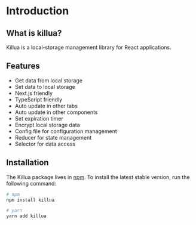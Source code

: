 # Introduction

## What is killua?

Killua is a local-storage management library for React applications.

## Features

- Get data from local storage
- Set data to local storage
- Next.js friendly
- TypeScript friendly
- Auto update in other tabs
- Auto update in other components
- Set expiration timer
- Encrypt local storage data
- Config file for configuration management
- Reducer for state management
- Selector for data access

## Installation

The Killua package lives in [npm](https://www.npmjs.com/package/killua). To install the latest stable version, run the following command:

```bash
# npm
npm install killua

# yarn
yarn add killua
```
